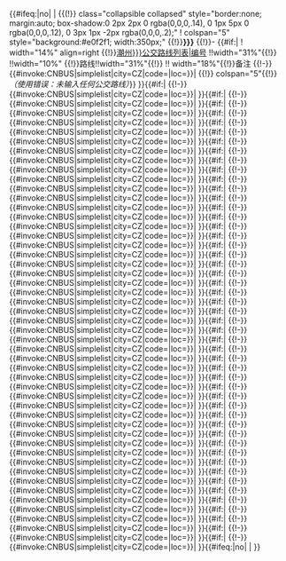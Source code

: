 {{#ifeq:{{{start}}}|no| |
{{(!}} class="collapsible collapsed" style="border:none; margin:auto; box-shadow:0 2px 2px 0 rgba(0,0,0,.14), 0 1px 5px 0 rgba(0,0,0,.12), 0 3px 1px -2px rgba(0,0,0,.2);"
! colspan="5" style="background:#e0f2f1; width:350px;" {{!}}'''{{{header|{{{车站名|行经公交路线一览}}}}}}'''
{{!}}-
{{#if:{{{1|}}}|<nowiki></nowiki>
! width="14%" align=right {{!}}[[{{{loc|潮州}}}公交路线列表|编号]] !!width="31%"{{!}} !!width="10%" {{!}}路线!!width="31%"{{!}} !! width="18%"{{!}}备注
{{!-}}
{{#invoke:CNBUS|simplelist|city=CZ|code={{{1|}}}|loc={{{loc|潮州}}}}}|<nowiki></nowiki>
{{!}} colspan="5"{{!}}''（{{tl|潮州公交路线简单列表}}使用错误：未输入任何公交路线）''}}<!-- end of #ifeq:{{{start}}} -->}}{{{n1|}}}{{#if:{{{2|}}}|<nowiki></nowiki>
{{!-}}
{{#invoke:CNBUS|simplelist|city=CZ|code={{{2|}}}|loc={{{loc|潮州}}}}}| }}{{{n2|}}}{{#if:{{{3|}}}|<nowiki></nowiki>
{{!-}}
{{#invoke:CNBUS|simplelist|city=CZ|code={{{3|}}}|loc={{{loc|潮州}}}}}| }}{{{n3|}}}{{#if:{{{4|}}}|<nowiki></nowiki>
{{!-}}
{{#invoke:CNBUS|simplelist|city=CZ|code={{{4|}}}|loc={{{loc|潮州}}}}}| }}{{{n4|}}}{{#if:{{{5|}}}|<nowiki></nowiki>
{{!-}}
{{#invoke:CNBUS|simplelist|city=CZ|code={{{5|}}}|loc={{{loc|潮州}}}}}| }}{{{n5|}}}{{#if:{{{6|}}}|<nowiki></nowiki>
{{!-}}
{{#invoke:CNBUS|simplelist|city=CZ|code={{{6|}}}|loc={{{loc|潮州}}}}}| }}{{{n6|}}}{{#if:{{{7|}}}|<nowiki></nowiki>
{{!-}}
{{#invoke:CNBUS|simplelist|city=CZ|code={{{7|}}}|loc={{{loc|潮州}}}}}| }}{{{n7|}}}{{#if:{{{8|}}}|<nowiki></nowiki>
{{!-}}
{{#invoke:CNBUS|simplelist|city=CZ|code={{{8|}}}|loc={{{loc|潮州}}}}}| }}{{{n8|}}}{{#if:{{{9|}}}|<nowiki></nowiki>
{{!-}}
{{#invoke:CNBUS|simplelist|city=CZ|code={{{9|}}}|loc={{{loc|潮州}}}}}| }}{{{n9|}}}{{#if:{{{10|}}}|<nowiki></nowiki>
{{!-}}
{{#invoke:CNBUS|simplelist|city=CZ|code={{{10|}}}|loc={{{loc|潮州}}}}}| }}{{{n10|}}}{{#if:{{{11|}}}|<nowiki></nowiki>
{{!-}}
{{#invoke:CNBUS|simplelist|city=CZ|code={{{11|}}}|loc={{{loc|潮州}}}}}| }}{{{n11|}}}{{#if:{{{12|}}}|<nowiki></nowiki>
{{!-}}
{{#invoke:CNBUS|simplelist|city=CZ|code={{{12|}}}|loc={{{loc|潮州}}}}}| }}{{{n12|}}}{{#if:{{{13|}}}|<nowiki></nowiki>
{{!-}}
{{#invoke:CNBUS|simplelist|city=CZ|code={{{13|}}}|loc={{{loc|潮州}}}}}| }}{{{n13|}}}{{#if:{{{14|}}}|<nowiki></nowiki>
{{!-}}
{{#invoke:CNBUS|simplelist|city=CZ|code={{{14|}}}|loc={{{loc|潮州}}}}}| }}{{{n14|}}}{{#if:{{{15|}}}|<nowiki></nowiki>
{{!-}}
{{#invoke:CNBUS|simplelist|city=CZ|code={{{15|}}}|loc={{{loc|潮州}}}}}| }}{{{n15|}}}{{#if:{{{16|}}}|<nowiki></nowiki>
{{!-}}
{{#invoke:CNBUS|simplelist|city=CZ|code={{{16|}}}|loc={{{loc|潮州}}}}}| }}{{{n16|}}}{{#if:{{{17|}}}|<nowiki></nowiki>
{{!-}}
{{#invoke:CNBUS|simplelist|city=CZ|code={{{17|}}}|loc={{{loc|潮州}}}}}| }}{{{n17|}}}{{#if:{{{18|}}}|<nowiki></nowiki>
{{!-}}
{{#invoke:CNBUS|simplelist|city=CZ|code={{{18|}}}|loc={{{loc|潮州}}}}}| }}{{{n18|}}}{{#if:{{{19|}}}|<nowiki></nowiki>
{{!-}}
{{#invoke:CNBUS|simplelist|city=CZ|code={{{19|}}}|loc={{{loc|潮州}}}}}| }}{{{n19|}}}{{#if:{{{20|}}}|<nowiki></nowiki>
{{!-}}
{{#invoke:CNBUS|simplelist|city=CZ|code={{{20|}}}|loc={{{loc|潮州}}}}}| }}{{{n20|}}}{{#if:{{{21|}}}|<nowiki></nowiki>
{{!-}}
{{#invoke:CNBUS|simplelist|city=CZ|code={{{21|}}}|loc={{{loc|潮州}}}}}| }}{{{n21|}}}{{#if:{{{22|}}}|<nowiki></nowiki>
{{!-}}
{{#invoke:CNBUS|simplelist|city=CZ|code={{{22|}}}|loc={{{loc|潮州}}}}}| }}{{{n22|}}}{{#if:{{{23|}}}|<nowiki></nowiki>
{{!-}}
{{#invoke:CNBUS|simplelist|city=CZ|code={{{23|}}}|loc={{{loc|潮州}}}}}| }}{{{n23|}}}{{#if:{{{24|}}}|<nowiki></nowiki>
{{!-}}
{{#invoke:CNBUS|simplelist|city=CZ|code={{{24|}}}|loc={{{loc|潮州}}}}}| }}{{{n24|}}}{{#if:{{{25|}}}|<nowiki></nowiki>
{{!-}}
{{#invoke:CNBUS|simplelist|city=CZ|code={{{25|}}}|loc={{{loc|潮州}}}}}| }}{{{n25|}}}{{#if:{{{26|}}}|<nowiki></nowiki>
{{!-}}
{{#invoke:CNBUS|simplelist|city=CZ|code={{{26|}}}|loc={{{loc|潮州}}}}}| }}{{{n26|}}}{{#if:{{{27|}}}|<nowiki></nowiki>
{{!-}}
{{#invoke:CNBUS|simplelist|city=CZ|code={{{27|}}}|loc={{{loc|潮州}}}}}| }}{{{n27|}}}{{#if:{{{28|}}}|<nowiki></nowiki>
{{!-}}
{{#invoke:CNBUS|simplelist|city=CZ|code={{{28|}}}|loc={{{loc|潮州}}}}}| }}{{{n28|}}}{{#if:{{{29|}}}|<nowiki></nowiki>
{{!-}}
{{#invoke:CNBUS|simplelist|city=CZ|code={{{29|}}}|loc={{{loc|潮州}}}}}| }}{{{n29|}}}{{#if:{{{30|}}}|<nowiki></nowiki>
{{!-}}
{{#invoke:CNBUS|simplelist|city=CZ|code={{{30|}}}|loc={{{loc|潮州}}}}}| }}{{{n30|}}}{{#if:{{{31|}}}|<nowiki></nowiki>
{{!-}}
{{#invoke:CNBUS|simplelist|city=CZ|code={{{31|}}}|loc={{{loc|潮州}}}}}| }}{{{n31|}}}{{#if:{{{32|}}}|<nowiki></nowiki>
{{!-}}
{{#invoke:CNBUS|simplelist|city=CZ|code={{{32|}}}|loc={{{loc|潮州}}}}}| }}{{{n32|}}}{{#if:{{{33|}}}|<nowiki></nowiki>
{{!-}}
{{#invoke:CNBUS|simplelist|city=CZ|code={{{33|}}}|loc={{{loc|潮州}}}}}| }}{{{n33|}}}{{#if:{{{34|}}}|<nowiki></nowiki>
{{!-}}
{{#invoke:CNBUS|simplelist|city=CZ|code={{{34|}}}|loc={{{loc|潮州}}}}}| }}{{{n34|}}}{{#if:{{{35|}}}|<nowiki></nowiki>
{{!-}}
{{#invoke:CNBUS|simplelist|city=CZ|code={{{35|}}}|loc={{{loc|潮州}}}}}| }}{{{n35|}}}{{#if:{{{36|}}}|<nowiki></nowiki>
{{!-}}
{{#invoke:CNBUS|simplelist|city=CZ|code={{{36|}}}|loc={{{loc|潮州}}}}}| }}{{{n36|}}}{{#if:{{{37|}}}|<nowiki></nowiki>
{{!-}}
{{#invoke:CNBUS|simplelist|city=CZ|code={{{37|}}}|loc={{{loc|潮州}}}}}| }}{{{n37|}}}{{#if:{{{38|}}}|<nowiki></nowiki>
{{!-}}
{{#invoke:CNBUS|simplelist|city=CZ|code={{{38|}}}|loc={{{loc|潮州}}}}}| }}{{{n38|}}}{{#if:{{{39|}}}|<nowiki></nowiki>
{{!-}}
{{#invoke:CNBUS|simplelist|city=CZ|code={{{39|}}}|loc={{{loc|潮州}}}}}| }}{{{n39|}}}{{#if:{{{40|}}}|<nowiki></nowiki>
{{!-}}
{{#invoke:CNBUS|simplelist|city=CZ|code={{{40|}}}|loc={{{loc|潮州}}}}}| }}{{{n40|}}}{{#if:{{{41|}}}|<nowiki></nowiki>
{{!-}}
{{#invoke:CNBUS|simplelist|city=CZ|code={{{41|}}}|loc={{{loc|潮州}}}}}| }}{{{n41|}}}{{#if:{{{42|}}}|<nowiki></nowiki>
{{!-}}
{{#invoke:CNBUS|simplelist|city=CZ|code={{{42|}}}|loc={{{loc|潮州}}}}}| }}{{{n42|}}}{{#if:{{{43|}}}|<nowiki></nowiki>
{{!-}}
{{#invoke:CNBUS|simplelist|city=CZ|code={{{43|}}}|loc={{{loc|潮州}}}}}| }}{{{n43|}}}{{#if:{{{44|}}}|<nowiki></nowiki>
{{!-}}
{{#invoke:CNBUS|simplelist|city=CZ|code={{{44|}}}|loc={{{loc|潮州}}}}}| }}{{{n44|}}}{{#if:{{{45|}}}|<nowiki></nowiki>
{{!-}}
{{#invoke:CNBUS|simplelist|city=CZ|code={{{45|}}}|loc={{{loc|潮州}}}}}| }}{{{n45|}}}{{#if:{{{46|}}}|<nowiki></nowiki>
{{!-}}
{{#invoke:CNBUS|simplelist|city=CZ|code={{{46|}}}|loc={{{loc|潮州}}}}}| }}{{{n46|}}}{{#if:{{{47|}}}|<nowiki></nowiki>
{{!-}}
{{#invoke:CNBUS|simplelist|city=CZ|code={{{47|}}}|loc={{{loc|潮州}}}}}| }}{{{n47|}}}{{#if:{{{48|}}}|<nowiki></nowiki>
{{!-}}
{{#invoke:CNBUS|simplelist|city=CZ|code={{{48|}}}|loc={{{loc|潮州}}}}}| }}{{{n48|}}}{{#if:{{{49|}}}|<nowiki></nowiki>
{{!-}}
{{#invoke:CNBUS|simplelist|city=CZ|code={{{49|}}}|loc={{{loc|潮州}}}}}| }}{{{n49|}}}{{#if:{{{50|}}}|<nowiki></nowiki>
{{!-}}
{{#invoke:CNBUS|simplelist|city=CZ|code={{{50|}}}|loc={{{loc|潮州}}}}}| }}{{{n50|}}}{{#ifeq:{{{end}}}|no| |<nowiki></nowiki>
{{end}}}}<noinclude>
{{Documentation}}
</noinclude>